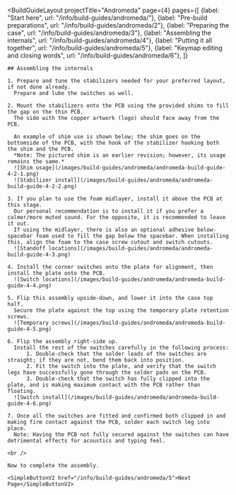 ---
---


<BuildGuideLayout 
	projectTitle="Andromeda"
  page={4}
  pages={[
    {label: "Start here", url: "/info/build-guides/andromeda/"},
    {label: "Pre-build preparations", url: "/info/build-guides/andromeda/2"},
    {label: "Preparing the case", url: "/info/build-guides/andromeda/3"},
    {label: "Assembling the internals", url: "/info/build-guides/andromeda/4"},
    {label: "Putting it all together", url: "/info/build-guides/andromeda/5"},
    {label: "Keymap editing and closing words", url: "/info/build-guides/andromeda/6"},
  ]}
>

  <AltMarkdownRenderer>

    ## Assembling the internals

    1. Prepare and tune the stabilizers needed for your preferred layout, if not done already.  
      Prepare and lube the switches as well.

    2. Mount the stabilizers onto the PCB using the provided shims to fill the gap on the thin PCB.  
      The side with the copper artwork (logo) should face away from the PCB.  
        
      An example of shim use is shown below; the shim goes on the bottomside of the PCB, with the hook of the stabilizer hooking both the shim and the PCB.  
      *Note: The pictured shim is an earlier revision; however, its usage remains the same.*  
      ![Shim usage](/images/build-guides/andromeda/andromeda-build-guide-4-2-1.png)
      ![Stabilizer install](/images/build-guides/andromeda/andromeda-build-guide-4-2-2.png)

    3. If you plan to use the foam midlayer, install it above the PCB at this stage.  
      Our personal recommendation is to install it if you prefer a calmer/more muted sound. For the opposite, it is recommended to leave it out.  
      If using the midlayer, there is also an optional adhesive below-spacebar foam used to fill the gap below the spacebar. When installing this, align the foam to the case screw cutout and switch cutouts.
      ![Standoff locations](/images/build-guides/andromeda/andromeda-build-guide-4-3.png)

    4. Install the corner switches onto the plate for alignment, then install the plate onto the PCB.
      ![Switch locations](/images/build-guides/andromeda/andromeda-build-guide-4-4.png)

    5. Flip this assembly upside-down, and lower it into the case top half. 
      Secure the plate against the top using the temporary plate retention screws.
      ![Temporary screws](/images/build-guides/andromeda/andromeda-build-guide-4-5.png)

    6. Flip the assembly right-side up.
      Install the rest of the switches carefully in the following process:
          1. Double-check that the solder leads of the switches are straight; if they are not, bend them back into position.
          2. Fit the switch into the plate, and verify that the switch legs have successfully gone through the solder pads on the PCB.
          3. Double-check that the switch has fully clipped into the plate, and is making maximum contact with the PCB rather than floating.
      ![Switch install](/images/build-guides/andromeda/andromeda-build-guide-4-6.png)

    7. Once all the switches are fitted and confirmed both clipped in and making firm contact against the PCB, solder each switch leg into place.  
      Note: Having the PCB not fully secured against the switches can have detrimental effects for acoustics and typing feel.

    <br />
    
    Now to complete the assembly.

    <SimpleButtonV2 href="/info/build-guides/andromeda/5">Next Page</SimpleButtonV2>
    
    
  </AltMarkdownRenderer>
			
</BuildGuideLayout>


